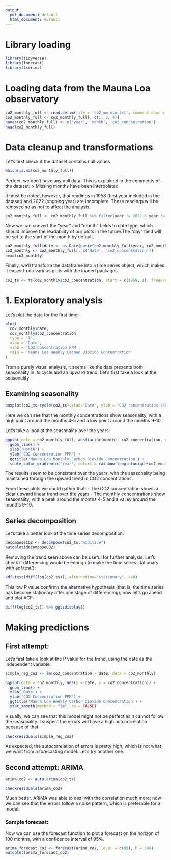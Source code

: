 ```yaml
---
output:
  pdf_document: default
  html_document: default
---
```

# Library loading
```r
library(tidyverse)
library(forecast)
library(tseries)
```


# Loading data from the Mauna Loa observatory
```r
co2_monthly_full <- read.delim(file = 'co2_mm_mlo.txt', comment.char = '#', header = F, sep = '')
co2_monthly_full <- co2_monthly_full[, c(1, 2, 4)]
names(co2_monthly_full) <- c('year', 'month', 'co2_concentration')
head(co2_monthly_full)
```

# Data cleanup and transformations
Let's first check if the dataset contains null values
```r
which(is.na(co2_monthly_full))
```
Perfect, we don't have any null data. This is explained in the comments of the dataset: 
> Missing months have been interpolated

It must be noted, however, that readings in 1958 (first year included in the dataset) and 2022 (ongoing year) are incomplete. These readings will be removed so as not to affect the analysis.
```r
co2_monthly_full <- co2_monthly_full %>% filter(year != 2022 & year != 1958)
```

Now we can convert the "year" and "month" fields to date type, which should improve the readability of our plots in the future.The "day" field will be set to the start of the month by default.
```r
co2_monthly_full$date <- as.Date(paste(co2_monthly_full$year, co2_monthly_full$month, 1, sep = '-'), format = '%Y-%m-%d')
co2_monthly <- co2_monthly_full[, c('date', 'co2_concentration')]
head(co2_monthly)
```




Finally, we'll transform the dataframe into a time series object, which makes it easier to do various plots with the loaded packages.
```r
co2_ts <- ts(co2_monthly$co2_concentration, start = c(1959, 1), frequency = 12)
```

# 1. Exploratory analysis
Let's plot the data for the first time:
```r
plot(
  co2_monthly$date,
  co2_monthly$co2_concentration,
  type = 'l',
  xlab = 'Date',
  ylab = 'CO2 Concentration PPM',
  main = 'Mauna Loa Weekly Carbon Dioxide Concentration'
)
```

From a purely visual analysis, it seems like the data presents both seasonality in its cycle and an upward trend. Let's first take a look at the seasonality:

## Examining seasonality
```r
boxplot(co2_ts~cycle(co2_ts),xlab="Date", ylab = "CO2 concentration (PPM)",main ="Monthly CO2 average from 1959 to 2021")
```
Here we can see that the monthly concentrations show seasonality, with a high point around the months 4-5 and a low point around the months 9-10.

Let's take a look at the seasonality over the years:
```r
ggplot(data = co2_monthly_full, aes(factor(month), co2_concentration, colour = year, group = year)) +
  geom_line() +
  xlab('Month') +
  ylab('CO2 Concentration PPM') + 
  ggtitle('Mauna Loa Monthly Carbon Dioxide Concentration') +
  scale_color_gradientn('Year', colors = rainbow(length(unique(co2_monthly_full$month))))
```
The results seem to be consistent over the years, with the seasonality being maintained through the upward trend in CO2 concentrations.

From these plots we could gather that:
- The CO2 concentration shows a clear upward linear trend over the years
- The monthly concentrations show seasonality, with a peak around the months 4-5 and a valley around the months 9-10.

## Series decomposition
Let's take a better look at the time series decomposition:
```r
decomposeCO2 <- decompose(co2_ts,"additive")
autoplot(decomposeCO2)
```

Removing the trend seen above can be useful for further analysis. Let's check if differencing would be enough to make the time series stationary with adf.test():
```r
adf.test(diff(log(co2_ts)), alternative="stationary", k=0)
```
This low P value confirms the alternative hypothesis (that is, the time series has become stationary after one stage of differencing); now let's go ahead and plot ACF:
```r
diff(log(co2_ts)) %>% ggtsdisplay()
```

# Making predictions
## First attempt: 
Let's first take a look at the P value for the trend, using the date as the independent variable.
```r
simple_reg_co2 <- lm(co2_concentration ~ date, data = co2_monthly)
```

```r
ggplot(data = co2_monthly, aes(x = date, y = co2_concentration)) +
  geom_line() +
  xlab('Date') +
  ylab('CO2 Concentration PPM') + 
  ggtitle('Mauna Loa Weekly Carbon Dioxide Concentration') +
  stat_smooth(method = "lm", se = FALSE)
```
Visually, we can see that this model might not be perfect as it cannot follow the seasonality. I suspect the errors will have a high autocorrelation because of that:

```r
checkresiduals(simple_reg_co2)
```
As expected, the autocorrelation of errors is pretty high, which is not what we want from a forecasting model. Let's try another one.

## Second attempt: ARIMA
```r
arima_co2 <- auto.arima(co2_ts)
```
```r
checkresiduals(arima_co2)
```
Much better. ARIMA was able to deal with the correlation much more; now we can see that the errors follow a noise pattern, which is preferable for a model.

### Sample forecast:
Now we can use the forecast function to plot a forecast on the horizon of 100 months, with a confidence interval of 95%.
```r
arima_forecast_co2 <- forecast(arima_co2, level = c(95), h = 100)
autoplot(arima_forecast_co2)
```

